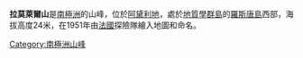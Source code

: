 {{coord|66|40|S|140|1|E|source:GNIS|display=title}}

'''拉莫萊爾山'''是[[南極洲|南極洲]]的山峰，位於[[阿黛利地|阿黛利地]]，處於[[地質學群島|地質學群島]]的[[羅斯唐島|羅斯唐島]]西部，海拔高度24米，在1951年由[[法國|法國]]探險隊繪入地圖和命名。

{{DEFAULTSORT:La Molaire}}
[[Category:南極洲山峰|Category:南極洲山峰]]


{{AdélieLand-geo-stub}}